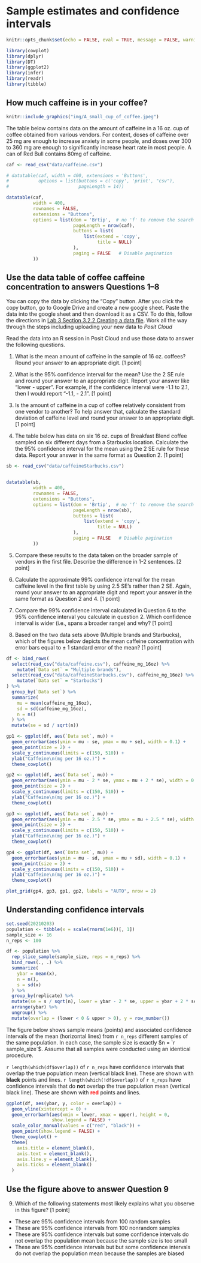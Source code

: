 # Sample estimates and confidence intervals

```r
knitr::opts_chunk$set(echo = FALSE, eval = TRUE, message = FALSE, warning = FALSE)

library(cowplot)
library(dplyr)
library(DT)
library(ggplot2)
library(infer)
library(readr)
library(tibble)

```



## How much caffeine is in your coffee?

```r
knitr::include_graphics("img/A_small_cup_of_coffee.jpeg")
```

The table below contains data on the amount of caffeine in a 16 oz. cup of coffee obtained from various vendors. For context, doses of caffeine over 25 mg are enough to increase anxiety in some people, and doses over 300 to 360 mg are enough to significantly increase heart rate in most people. A can of Red Bull contains 80mg of caffeine.

```r
caf <- read_csv("data/caffeine.csv")

# datatable(caf, width = 400, extensions = 'Buttons',
#           options = list(buttons = c('copy', 'print', "csv"),
#                          pageLength = 14))

datatable(caf,
          width = 400,
          rownames = FALSE,
          extensions = "Buttons",
          options = list(dom = 'Brtip',  # no 'f' to remove the search field
                         pageLength = nrow(caf), 
                         buttons = list(
                             list(extend = 'copy',
                                  title = NULL) 
                         ),
                         paging = FALSE   # Disable pagination
          ))
```

::: {.callout-tip}
## Use the data table of coffee caffeine concentration to answers Questions 1--8

You can copy the data by clicking the "Copy" button. After you click the copy button, go to Google Drive and create a new google sheet.  Paste the data into the google sheet and then download it as a CSV.  To do this, follow the directions in [Lab 3 Section 3.2.2 Creating a data file](https://uhm-biostats.github.io/biol220-labs/lab03.html#creating-a-data-file). Work all the way through the steps including uploading your new data to *Posit Cloud*

Read the data into an R session in Posit Cloud and use those data to answer the following questions.

1. What is the mean amount of caffeine in the sample of 16 oz. coffees? Round your answer to an appropriate digit. [1 point]

2. What is the 95% confidence interval for the mean? Use the 2 SE rule and round your answer to an appropriate digit. Report your answer like "lower - upper". For example, if the confidence interval were -1.1 to 2.1, then I would report "-1.1, - 2.1". [1 point]

3. Is the amount of caffeine in a cup of coffee relatively consistent from one vendor to another? To help answer that, calculate the standard deviation of caffeine level and round your answer to an appropriate digit. [1 point]

4. The table below has data on six 16 oz. cups of Breakfast Blend coffee sampled on six different days from a Starbucks location. Calculate the the 95% confidence interval for the mean using the 2 SE rule for these data. Report your answer in the same format as Question 2. [1 point]

```r
sb <- read_csv("data/caffeineStarbucks.csv")


datatable(sb,
          width = 400,
          rownames = FALSE,
          extensions = "Buttons",
          options = list(dom = 'Brtip',  # no 'f' to remove the search field
                         pageLength = nrow(sb), 
                         buttons = list(
                             list(extend = 'copy',
                                  title = NULL) 
                         ),
                         paging = FALSE   # Disable pagination
          ))
```

5. Compare these results to the data taken on the broader sample of vendors in the first file. Describe the difference in 1-2 sentences. [2 point]

6. Calculate the approximate 99% confidence interval for the mean caffeine level in the first table by using 2.5 SE's rather than 2 SE. Again, round your answer to an appropriate digit and report your answer in the same format as Question 2 and 4. [1 point]

7. Compare the 99% confidence interval calculated in Question 6 to the 95% confidence interval you calculate in question 2. Which confidence interval is wider (i.e., spans a broader range) and why? [1 point]

8. Based on the two data sets above (Multiple brands and Starbucks), which of the figures below depicts the mean caffeine concentration with error bars equal to $\pm$ 1 standard error of the mean? [1 point]

```r

df <- bind_rows(
  select(read_csv("data/caffeine.csv"), caffeine_mg_16oz) %>%
    mutate(`Data set` = "Multiple brands"),
  select(read_csv("data/caffeineStarbucks.csv"), caffeine_mg_16oz) %>% 
    mutate(`Data set` = "Starbucks")
) %>%
  group_by(`Data set`) %>%
  summarize(
    mu = mean(caffeine_mg_16oz),
    sd = sd(caffeine_mg_16oz),
    n = n()
  ) %>%
  mutate(se = sd / sqrt(n))

gp1 <- ggplot(df, aes(`Data set`, mu)) +
  geom_errorbar(aes(ymin = mu - se, ymax = mu + se), width = 0.1) +
  geom_point(size = 2) +
  scale_y_continuous(limits = c(150, 510)) +
  ylab("Caffeine\n(mg per 16 oz.)") +
  theme_cowplot()

gp2 <- ggplot(df, aes(`Data set`, mu)) +
  geom_errorbar(aes(ymin = mu - 2 * se, ymax = mu + 2 * se), width = 0.1) +
  geom_point(size = 2) +
  scale_y_continuous(limits = c(150, 510)) +
  ylab("Caffeine\n(mg per 16 oz.)") +
  theme_cowplot()

gp3 <- ggplot(df, aes(`Data set`, mu)) +
  geom_errorbar(aes(ymin = mu - 2.5 * se, ymax = mu + 2.5 * se), width = 0.1) +
  geom_point(size = 2) +
  scale_y_continuous(limits = c(150, 510)) +
  ylab("Caffeine\n(mg per 16 oz.)") +
  theme_cowplot()

gp4 <- ggplot(df, aes(`Data set`, mu)) +
  geom_errorbar(aes(ymin = mu - sd, ymax = mu + sd), width = 0.1) +
  geom_point(size = 2) +
  scale_y_continuous(limits = c(150, 510)) +
  ylab("Caffeine\n(mg per 16 oz.)") +
  theme_cowplot()

plot_grid(gp4, gp3, gp1, gp2, labels = "AUTO", nrow = 2)

```

:::

## Understanding confidence intervals

```r

set.seed(20210203)
population <- tibble(x = scale(rnorm(1e6))[, 1])
sample_size <- 16
n_reps <- 100

df <- population %>%
  rep_slice_sample(sample_size, reps = n_reps) %>%
  bind_rows(., .) %>%
  summarize(
    ybar = mean(x),
    n = n(),
    s = sd(x)
  ) %>%
  group_by(replicate) %>%
  mutate(se = s / sqrt(n), lower = ybar - 2 * se, upper = ybar + 2 * se) %>%
  arrange(ybar) %>%
  ungroup() %>%
  mutate(overlap = (lower < 0 & upper > 0), y = row_number())

```

The figure below shows sample means (points) and associated confidence intervals of the mean (horizontal lines) from `r n_reps` different samples of the same population. In each case, the sample size is exactly $n = `r sample_size`$. Assume that all samples were conducted using an identical procedure.

`r length(which(df$overlap))` of `r n_reps` have confidence intervals that overlap the true population mean (vertical black line). These are shown with **black** points and lines. `r length(which(!df$overlap))` of `r n_reps` have confidence intervals that do **not** overlap the true population mean (vertical black line). These are shown with <strong><span style="color:red">red</span></strong> points and lines. 

```r

ggplot(df, aes(ybar, y, color = overlap)) +
  geom_vline(xintercept = 0) +
  geom_errorbarh(aes(xmin = lower, xmax = upper), height = 0,
                 show.legend = FALSE) +
  scale_color_manual(values = c("red", "black")) +
  geom_point(show.legend = FALSE) +
  theme_cowplot() +
  theme(
    axis.title = element_blank(),
    axis.text = element_blank(),
    axis.line.y = element_blank(),
    axis.ticks = element_blank()
  )
```

::: {.callout-tip}
## Use the figure above to answer Question 9
  

9. Which of the following statements most likely explains what you observe in this figure? [1 point]

* These are 95% confidence intervals from 100 random samples
* These are 95% confidence intervals from 100 nonrandom samples
* These are 95% confidence intervals but some confidence intervals do not overlap the population mean because the sample size is too small
* These are 95% confidence intervals but but some confidence intervals do not overlap the population mean because the samples are biased

:::

